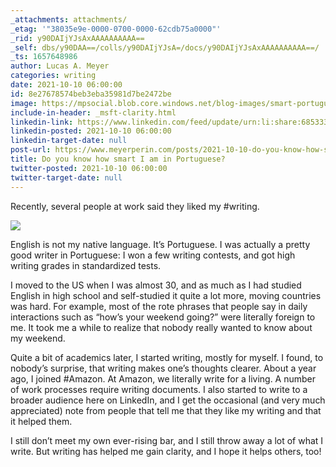 ```yaml
---
_attachments: attachments/
_etag: '"38035e9e-0000-0700-0000-62cdb75a0000"'
_rid: y90DAIjYJsAxAAAAAAAAAA==
_self: dbs/y90DAA==/colls/y90DAIjYJsA=/docs/y90DAIjYJsAxAAAAAAAAAA==/
_ts: 1657648986
author: Lucas A. Meyer
categories: writing
date: 2021-10-10 06:00:00
id: 8e27678574beb3eba35981d7be2472be
image: https://mpsocial.blob.core.windows.net/blog-images/smart-portuguese.jpg
include-in-header: _msft-clarity.html
linkedin-link: https://www.linkedin.com/feed/update/urn:li:share:6853333112810815488
linkedin-posted: 2021-10-10 06:00:00
linkedin-target-date: null
post-url: https://www.meyerperin.com/posts/2021-10-10-do-you-know-how-smart-i-am-in-portuguese.html
title: Do you know how smart I am in Portuguese?
twitter-posted: 2021-10-10 06:00:00
twitter-target-date: null
---
```


Recently, several people at work said they liked my #writing. 

![](https://mpsocial.blob.core.windows.net/blog-images/smart-portuguese.jpg)

English is not my native language. It's Portuguese. I was actually a pretty good writer in Portuguese: I won a few writing contests, and got high writing grades in standardized tests.

I moved to the US when I was almost 30, and as much as I had studied English in high school and self-studied it quite a lot more, moving countries was hard. For example, most of the rote phrases that people say in daily interactions such as "how's your weekend going?" were literally foreign to me. It took me a while to realize that nobody really wanted to know about my weekend.

Quite a bit of academics later, I started writing, mostly for myself. I found, to nobody's surprise, that writing makes one's thoughts clearer. About a year ago, I joined #Amazon. At Amazon, we literally write for a living. A number of work processes require writing documents. I also started to write to a broader audience here on LinkedIn, and I get the occasional (and very much appreciated) note from people that tell me that they like my writing and that it helped them.

I still don't meet my own ever-rising bar, and I still throw away a lot of what I write. But writing has helped me gain clarity, and I hope it helps others, too!

